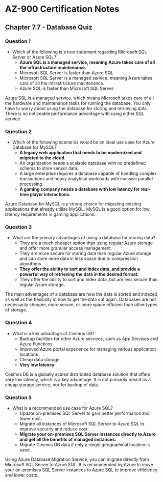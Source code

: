# AZ-900 Certification Notes
## Chapter 7.7 - Database Quiz

### Question 1
* Which of the following is a true statement regarding Microsoft SQL Server or Azure SQL?
	*  **Azure SQL is a managed service, meaning Azure takes care of all the infrastructure maintenance.**
	* Microsoft SQL Server is faster than Azure SQL.
	* Microsoft SQL Server is a managed service, meaning Azure takes care of all the infrastructure maintenance.
	* Azure SQL is faster than Microsoft SQL Server.

Azure SQL is a managed service, which means Microsoft takes care of all the hardware and maintenance tasks for running the database. You only have to worry about using the database for storing and retrieving data. There is no noticeable performance advantage with using either SQL service.

### Question 2
* Which of the following scenarios would be an ideal use case for Azure Database for MySQL?
	* **A legacy web application that needs to be modernized and migrated to the cloud.**
	* An organization needs a scalable database with no predefined schema to store sensor data.
	* A large enterprise requires a database capable of handling complex transactions and heavy analytical workloads with massive parallel processing.
	* **A gaming company needs a database with low latency for real-time player interactions.**

Azure Database for MySQL is a strong choice for migrating existing applications that already utilize MySQL. MySQL is a good option for low latency requirements in gaming applications.

### Question 3
* What are the primary advantages of using a database for storing data?
	* They are a much cheaper option than using regular Azure storage and offer more granular access management.
	* They are more secure for storing data than regular Azure storage and can store more data in less space due to compression algorithms.
	* **They offer the ability to sort and index data, and provide a powerful way of retrieving the data in the desired format.**
	* They offer the ability to sort and index data, but are less secure than regular Azure storage.

The main advantages of a database are how the data is sorted and indexed, as well as the flexibility in how to get the data out again. Databases are not necessarily cheaper, more secure, or more space efficient than other types of storage.

### Question 4
* What is a key advantage of Cosmos DB?
	* Backup facilities for other Azure services, such as App Services and Azure Functions
	* Improved Azure portal experience for managing various application locations
	* Cheap data storage
	* **Very low latency**

Cosmos DB is a globally scaled distributed database solution that offers very low latency, which is a key advantage. It is not primarily meant as a cheap storage service, nor for backup of data.

### Question 5
* What is a recommended use case for Azure SQL?
	* Update on-premises SQL Server to gain better performance and lower cost.
	* Migrate all instances of Microsoft SQL Server to Azure SQL to improve security and reduce cost.
	* **Migrate your on-premises SQL Server instances directly to Azure and get all the benefits of managed instances.**
	* Migrate Cosmos DB data if only a single geographical location is used.

Using Azure Database Migration Service, you can migrate directly from Microsoft SQL Server to Azure SQL. It is recommended by Azure to move your on-premises SQL Server instances to Azure SQL to improve efficiency and lower costs.